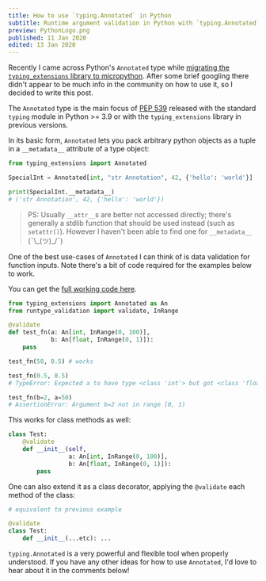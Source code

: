 ```yaml
---
title: How to use `typing.Annotated` in Python
subtitle: Runtime argument validation in Python with `typing.Annotated`
preview: PythonLogo.png
published: 11 Jan 2020
edited: 13 Jan 2020
---
```


Recently I came across Python's `Annotated` type while [migrating the `typing_extensions` library to micropython](https://github.com/micropython/micropython-lib/issues/190#issuecomment-751616492). After some brief googling there didn't appear to be much info in the community on how to use it, so I decided to write this post.

The `Annotated` type is the main focus of [PEP 539](https://www.python.org/dev/peps/pep-0593/) released with the standard `typing` module in Python >= 3.9 or with the `typing_extensions` library in previous versions.

In its basic form, `Annotated` lets you pack arbitrary python objects as a tuple in a `__metadata__` attribute of a type object:

```python
from typing_extensions import Annotated

SpecialInt = Annotated[int, "str Annotation", 42, {'hello': 'world'}]

print(SpecialInt.__metadata__)
# ('str Annotation', 42, {'hello': 'world'})
```

> PS: Usually `__attr__`s are better not accessed directly; there's
> generally a stdlib function that should be used instead (such as
> `setattr()`). However I haven't been able to find one for `__metadata__` (¯\\\_(ツ)\_/¯)

One of the best use-cases of `Annotated` I can think of is data validation for function inputs. Note there's a bit of code required for the examples below to work.

You can get the [full working code here](https://gist.github.com/CallumJHays/e4ad98925894a8e1cd7ef57e90fe2807/).

```python
from typing_extensions import Annotated as An
from runtype_validation import validate, InRange

@validate
def test_fn(a: An[int, InRange(0, 100)],
            b: An[float, InRange(0, 1)]):
    pass

test_fn(50, 0.5) # works

test_fn(0.5, 0.5)
# TypeError: Expected a to have type <class 'int'> but got <class 'float'>

test_fn(b=2, a=50)
# AssertionError: Argument b=2 not in range [0, 1)
```

This works for class methods as well:

```python
class Test:
    @validate
    def __init__(self,
                 a: An[int, InRange(0, 100)],
                 b: An[float, InRange(0, 1)]):
        pass
```

One can also extend it as a class decorator, applying the `@validate` each method of the class:

```python
# equivalent to previous example

@validate
class Test:
    def __init__(...etc): ...
```

`typing.Annotated` is a very powerful and flexible tool when properly understood. If you have any other ideas for how to use `Annotated`, I'd love to hear about it in the comments below!
